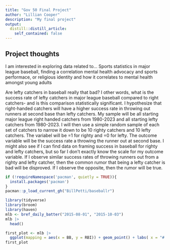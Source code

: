 ```yaml
---
title: "Gov 50 Final Project"
author: "Lillian Cooper"
description: "My final project"
output:
  distill::distill_article:
    self_contained: false
---
```




## Project thoughts

I am interested in exploring data related to... Sports statistics in major league baseball, finding a correlation mental health advocacy and sports performace, or religious identity and how it correlates to mental health amongst young adults 

Are lefty catchers in baseball really that bad? I other words, what is the success rate of lefty catchers in major league baseball compared to right catchers- and is this comparison statistically significant. 
I hypothesize that right-handed catchers will have a higher success rate in throwing out runners at second base than lefty catchers. 
My sample will be all starting major league right handed catchers from 1980-2023 and all starting lefty catchers from 1980-2023. I will then use a simple random sample of each set of catchers to narrow it down to be 10 righty catchers and 10 lefty catchers. The variabel will be =1 for righty and =0 for lefty.
The outcome variable will be the success rate a throwing the runner out at second base. I might also see if I can find data on framing success in baseball for righty and lefty catchers, but so far I don't exactly know the scale for my outcome variable.
If I observe similar success rates of throwing runners out from a righty and lefty catcher, then the common rumor that being a lefty catcher is bad will be disproved. If I observe the opposite, then the rumor will be true.

```r
if (!requireNamespace('pacman', quietly = TRUE)){
  install.packages('pacman')
}
pacman::p_load_current_gh("BillPetti/baseballr")
```

```r
library(tidyverse)
library(broom)
library(haven)
mlb <- bref_daily_batter("2015-08-01", "2015-10-03") 
mlb |>
  head()
```

```r
first_plot <- mlb |>
  ggplot(mapping = aes(x = BB, y = RBI)) + geom_point() + labs( x = "# of Walks Aug.- Oct. 2015", y = "# of RBIs Aug.- Oct. 2015")
first_plot
  

```